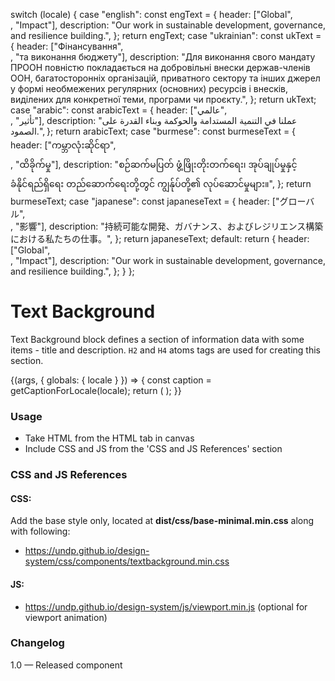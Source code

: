 
  switch (locale) {
    case "english":
      const engText = {
        header: ["Global", <br />, "Impact"],
        description:
          "Our work in sustainable development, governance, and resilience building.",
      };
      return engText;
    case "ukrainian":
      const ukText = {
        header: ["Фінансування", <br />, "та виконання бюджету"],
        description:
          "Для виконання свого мандату ПРООН повністю покладається на добровільні внески держав-членів ООН, багатосторонніх організацій, приватного сектору та інших джерел у формі необмежених регулярних (основних) ресурсів і внесків, виділених для конкретної теми, програми чи проєкту.",
      };
      return ukText;
    case "arabic":
      const arabicText = {
        header: ["عالمي", <br />, "تأثير"],
        description:
          "عملنا في التنمية المستدامة والحوكمة وبناء القدرة على الصمود.",
      };
      return arabicText;
    case "burmese":
      const burmeseText = {
        header: ["ကမ္ဘာလုံးဆိုင်ရာ", <br />, "ထိခိုက်မှု"],
        description:
          "စဉ်ဆက်မပြတ် ဖွံ့ဖြိုးတိုးတက်ရေး၊ အုပ်ချုပ်မှုနှင့် ခံနိုင်ရည်ရှိရေး တည်ဆောက်ရေးတို့တွင် ကျွန်ုပ်တို့၏ လုပ်ဆောင်မှုများ။",
      };
      return burmeseText;
    case "japanese":
      const japaneseText = {
        header: ["グローバル", <br />, "影響"],
        description:
          "持続可能な開発、ガバナンス、およびレジリエンス構築における私たちの仕事。",
      };
      return japaneseText;
    default:
      return {
        header: ["Global", <br />, "Impact"],
        description:
          "Our work in sustainable development, governance, and resilience building.",
      };
  }
};

<Meta title="Components/UI components/Text/Text background" />

# Text Background

Text Background block defines a section of information data with some items - title and description. `H2` and `H4` atoms tags are used for creating this section.

<Canvas>
  <Story name="Text background">
    {(args, { globals: { locale } }) => {
      const caption = getCaptionForLocale(locale);
      return (
        <TextBackground
          headerText={caption.header}
          descriptionText={caption.description}
        ></TextBackground>
      );
    }}
  </Story>
</Canvas>

###

### Usage

- Take HTML from the HTML tab in canvas
- Include CSS and JS from the 'CSS and JS References' section

### CSS and JS References

#### CSS:

Add the base style only, located at **dist/css/base-minimal.min.css** along with following:

- https://undp.github.io/design-system/css/components/textbackground.min.css

#### JS:

- https://undp.github.io/design-system/js/viewport.min.js (optional for viewport animation)

### Changelog

1.0 — Released component
